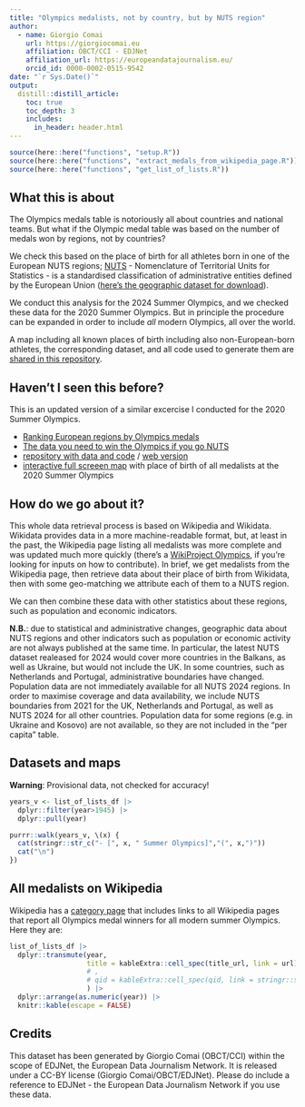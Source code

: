 ```yaml
---
title: "Olympics medalists, not by country, but by NUTS region"
author:
  - name: Giorgio Comai
    url: https://giorgiocomai.eu
    affiliation: OBCT/CCI - EDJNet
    affiliation_url: https://europeandatajournalism.eu/
    orcid_id: 0000-0002-0515-9542
date: "`r Sys.Date()`"
output:
  distill::distill_article:
    toc: true
    toc_depth: 3
    includes:      
      in_header: header.html
---
```



```r
source(here::here("functions", "setup.R"))
source(here::here("functions", "extract_medals_from_wikipedia_page.R"))
source(here::here("functions", "get_list_of_lists.R"))
```

## What this is about

The Olympics medals table is notoriously all about countries and national teams. But what if the Olympic medal table was based on the number of medals won by regions, not by countries?

We check this based on the place of birth for all athletes born in one of the European NUTS regions; [NUTS](https://en.wikipedia.org/wiki/Nomenclature_of_Territorial_Units_for_Statistics) - Nomenclature of Territorial Units for Statistics - is a standardised classification of administrative entities defined by the European Union ([here’s the geographic dataset for download](https://ec.europa.eu/eurostat/web/gisco/geodata/statistical-units/territorial-units-statistics)).

We conduct this analysis for the 2024 Summer Olympics, and we checked these data for the 2020 Summer Olympics. But in principle the procedure can be expanded in order to include *all* modern Olympics, all over the world. 

A map including all known places of birth including also non-European-born athletes, the corresponding dataset, and all code used to generate them are [shared in this repository](https://github.com/EDJNet/OlympicsGoNUTS).

## Haven't I seen this before?

This is an updated version of a similar excercise I conducted for the 2020 Summer Olympics. 

- [Ranking European regions by Olympics medals](https://www.europeandatajournalism.eu/cp_data_news/ranking-european-regions-by-olympics-medals/)
- [The data you need to win the Olympics if you go NUTS](https://www.europeandatajournalism.eu/cp_data_news/the-data-you-need-to-win-the-olympics-if-you-go-nuts/)
- [repository with data and code](https://github.com/EDJNet/olympics2020nuts) / [web version](https://edjnet.github.io/olympics2020nuts/)
- [interactive full screeen map](https://edjnet.github.io/olympics2020nuts/medalists_map.html) with place of birth of all medalists at the 2020 Summer Olympics

## How do we go about it?

This whole data retrieval process is based on Wikipedia and Wikidata. Wikidata provides data in a more machine-readable format, but, at least in the past, the Wikipedia page listing all medalists was more complete and was updated much more quickly (there's a [WikiProject Olympics](https://en.wikipedia.org/wiki/Wikipedia:WikiProject_Olympics), if you're looking for inputs on how to contribute). In brief, we get medalists from the Wikipedia page, then retrieve data about their place of birth from Wikidata, then with some geo-matching we attribute each of them to a NUTS region.

We can then combine these data with other statistics about these regions, such as population and economic indicators.

**N.B.**: due to statistical and administrative changes, geographic data about NUTS regions and other indicators such as population or economic activity are not always published at the same time. In particular, the latest NUTS dataset realeased for 2024 would cover more countries in the Balkans, as well as Ukraine, but would not include the UK. In some countries, such as Netherlands and Portugal, administrative boundaries have changed. Population data are not immediately available for all NUTS 2024 regions. In order to maximise coverage and data availability, we include NUTS boundaries from 2021 for the UK, Netherlands and Portugal, as well as NUTS 2024 for all other countries. Population data for some regions (e.g. in Ukraine and Kosovo) are not available, so they are not included in the "per capita" table. 

## Datasets and maps

**Warning**: Provisional data, not checked for accuracy!

```r
years_v <- list_of_lists_df |> 
  dplyr::filter(year>1945) |> 
  dplyr::pull(year)

purrr::walk(years_v, \(x) {
  cat(stringr::str_c("- [", x, " Summer Olympics]","(", x,")"))
  cat("\n")
})
```


## All medalists on Wikipedia

Wikipedia has a [category page](https://en.wikipedia.org/wiki/Category:Lists_of_Summer_Olympic_medalists_by_year) that includes links to all Wikipedia pages that report all Olympics medal winners for all modern summer Olympics. Here they are:

```r


list_of_lists_df |> 
  dplyr::transmute(year,
                   title = kableExtra::cell_spec(title_url, link = url)
                   # ,
                   # qid = kableExtra::cell_spec(qid, link = stringr::str_c("https://www.wikidata.org/wiki/", qid))
                   ) |> 
  dplyr::arrange(as.numeric(year)) |> 
  knitr::kable(escape = FALSE)
```


## Credits

This dataset has been generated by Giorgio Comai (OBCT/CCI) within the scope of EDJNet, the European Data Journalism Network. It is released under a CC-BY license (Giorgio Comai/OBCT/EDJNet). Please do include a reference to EDJNet - the European Data Journalism Network if you use these data.
